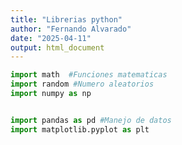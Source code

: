```yaml
---
title: "Librerias python"
author: "Fernando Alvarado"
date: "2025-04-11"
output: html_document
---
```



```python
import math  #Funciones matematicas
import random #Numero aleatorios
import numpy as np


import pandas as pd #Manejo de datos
import matplotlib.pyplot as plt 
```